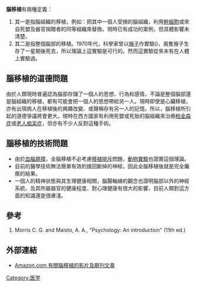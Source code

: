 '''腦移植'''有兩種定義：
# 其一是指腦組織的移植，例如：把其中一個人受損的腦組織，利用[[幹細胞|幹細胞]]或來自死嬰及器官捐贈者的同等組織來替換。現時已有成功的案例，但具體影響未清楚。
# 其二是指整個腦部的移植。1970年代，科學家曾以[[猴子|猴子]]作實驗({{ref|1}})，兩隻猴子生存了一星期後死去，所以理論上這實驗是可行的。然而這實驗從來未有在人體上實驗過。
==腦移植的道德問題==
由於人類現時普遍認為腦部存儲了一個人的思想、行為和感情，不論是整個腦部還是腦組織的移植，都有可能會把一個人的思想帶給另一人。現時即使是心臟移植，亦有出現病人在移植後的興趣改變、或聲稱存有另一人的記憶。所以，腦移植所引起的道德爭議將會更大。現時在西方國家有利用死嬰或死胎的腦組織來治療[[柏金森症|柏金森症]]或[[老人痴呆症|老人痴呆症]]，但亦有不少人反對這種手術。
==腦移植的技術問題==
*由於[[血腦屏障|血腦屏障]]，全腦移植不必考慮[[移植排斥|移植排斥]]問題，[[動物實驗|動物實驗]]也證實這個理論。
*目前的醫學技術無法簡單有效的接回斷掉的神經，因此全腦移植後就是完全癱瘓的結果。
*一個人的精神狀態與其生理健康相關，腦腸軸線的觀念也證明腦部以外的神經系統、及其所屬器官的健康程度、對心理健康有很大的影響，目前人類對這方面的知識還是很膚淺。

==參考==
# {{note|1}} Morris C. G. and Maisto, A. A., "Psychology: An introduction" (11th ed.)

==外部連結==
* [http://www.amazon.com/gp/search/ref=br_ss_hs/103-8242731-6598204?search-alias=aps&keywords=brain%20transplant Amazon.com 有關腦移植的影片及期刊文章] {{en}}

[[Category:医学|Category:医学]]